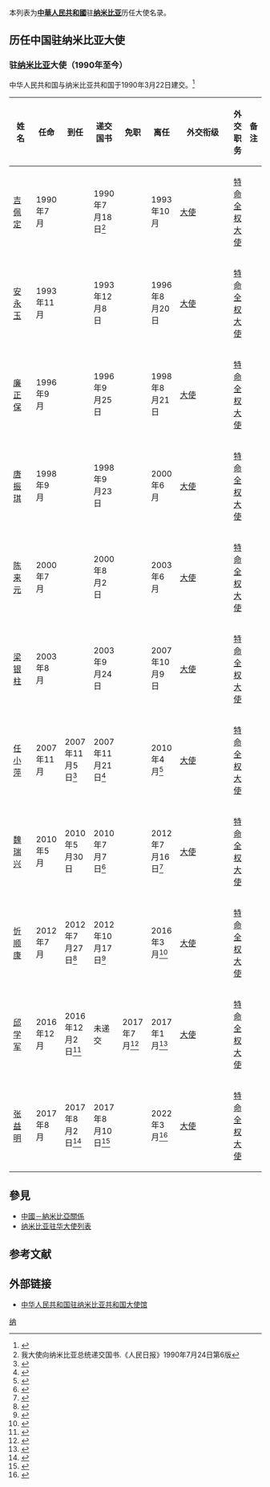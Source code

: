 {{noteTA
|1=zh-tw:納米比亞;zh-hant=納米比亞;zh-hans:纳米比亚;
}}
本列表为'''[[中華人民共和國|中華人民共和國]]'''驻'''[[纳米比亚|纳米比亚]]'''历任大使名录。

== 历任中国驻纳米比亚大使 ==
=== {{PRC}}驻[[纳米比亚|纳米比亚]]大使（1990年至今） ===

中华人民共和国与纳米比亚共和国于1990年3月22日建交。<ref>{{cite web|url=http://www.fmprc.gov.cn/mfa_chn/gjhdq_603914/gj_603916/fz_605026/1206_605970/sbgx_605974/|title=中国同纳米比亚的关系|publisher=中华人民共和国外交部|accessdate=2013-12-16|archive-date=2013-12-16|archive-url=https://web.archive.org/web/20131216080405/http://www.fmprc.gov.cn/mfa_chn/gjhdq_603914/gj_603916/fz_605026/1206_605970/sbgx_605974/|dead-url=no}}</ref>
{| class="wikitable"
|-
! width=12% |姓名
! width=10% |任命
! width=10% |到任
! width=10% |递交国书
! width=10% |免职
! width=10% |离任
! width=8% |外交衔级
! width=10% |外交职务
! width=13% colspan="2" |备注
|-
| [[吉佩定|吉佩定]]
| 1990年7月
|
| 1990年7月18日<ref>我大使向纳米比亚总统递交国书.《人民日报》1990年7月24日第6版</ref>
|
| 1993年10月
| [[大使|大使]]
| [[特命全权大使|特命全权大使]]
|
|-
| [[安永玉|安永玉]]
| 1993年11月
|
| 1993年12月8日
|
| 1996年8月20日
| [[大使|大使]]
| [[特命全权大使|特命全权大使]]
|
|-
| [[廉正保|廉正保]]
| 1996年9月
|
| 1996年9月25日
|
| 1998年8月21日
| [[大使|大使]]
| [[特命全权大使|特命全权大使]]
|
|-
| [[唐振琪|唐振琪]]
| 1998年9月
|
| 1998年9月23日
|
| 2000年6月
| [[大使|大使]]
| [[特命全权大使|特命全权大使]]
|
|-
| [[陈来元|陈来元]]
| 2000年7月
|
| 2000年8月2日
|
| 2003年6月
| [[大使|大使]]
| [[特命全权大使|特命全权大使]]
|
|-
| [[梁银柱|梁银柱]]
| 2003年8月
|
| 2003年9月24日
|
| 2007年10月9日
| [[大使|大使]]
| [[特命全权大使|特命全权大使]]
|
|-
| [[任小萍|任小萍]]
| 2007年11月
| 2007年11月5日<ref>{{Cite web |url=http://na.china-embassy.org/chn/sgxw/t378278.htm |title=新任驻纳米比亚大使任小萍抵达纳米比亚 |accessdate=2018-12-18 |archive-date=2018-12-19 |archive-url=https://web.archive.org/web/20181219043928/http://na.china-embassy.org/chn/sgxw/t378278.htm |dead-url=no }}</ref>
| 2007年11月21日<ref>{{Cite web |url=http://na.china-embassy.org/chn/sgxw/t383050.htm |title=中国驻纳米比亚大使任小萍向波汉巴总统递交国书 |accessdate=2018-12-18 |archive-date=2018-12-18 |archive-url=https://web.archive.org/web/20181218193708/http://na.china-embassy.org/chn/sgxw/t383050.htm |dead-url=no }}</ref>
|
| 2010年4月<ref>{{Cite web |url=http://na.china-embassy.org/chn/sgxw/t687859.htm |title=驻纳米比亚大使任小萍举行答谢纳方离任招待会 |accessdate=2018-12-18 |archive-date=2018-12-18 |archive-url=https://web.archive.org/web/20181218195145/http://na.china-embassy.org/chn/sgxw/t687859.htm |dead-url=no }}</ref>
| [[大使|大使]]
| [[特命全权大使|特命全权大使]]
|
|-
| [[魏瑞兴|魏瑞兴]]
| 2010年5月
| 2010年5月30日
| 2010年7月7日<ref>{{Cite web |url=http://na.china-embassy.org/chn/sgxw/t715053.htm |title=驻纳米比亚大使魏瑞兴向波汉巴总统递交国书 |accessdate=2018-12-18 |archive-date=2018-12-18 |archive-url=https://web.archive.org/web/20181218193646/http://na.china-embassy.org/chn/sgxw/t715053.htm |dead-url=no }}</ref>
|
| 2012年7月16日<ref>{{Cite web |url=http://na.china-embassy.org/chn/sgxw/t952346.htm |title=纳米比亚开国总统努乔马夫妇设家宴为驻纳米比亚大使魏瑞兴饯行 |accessdate=2018-12-18 |archive-date=2018-12-18 |archive-url=https://web.archive.org/web/20181218193604/http://na.china-embassy.org/chn/sgxw/t952346.htm |dead-url=no }}</ref>
| [[大使|大使]]
| [[特命全权大使|特命全权大使]]
|
|-
| [[忻顺康|忻顺康]]
| 2012年7月
| 2012年7月27日<ref>{{Cite web |url=http://na.china-embassy.org/chn/sgxw/t956343.htm |title=新任驻纳米比亚大使忻顺康抵纳履新 |accessdate=2018-12-18 |archive-date=2018-12-18 |archive-url=https://web.archive.org/web/20181218193711/http://na.china-embassy.org/chn/sgxw/t956343.htm |dead-url=no }}</ref>
| 2012年10月17日<ref>{{Cite web |url=http://na.china-embassy.org/chn/sgxw/t980170.htm |title=驻纳米比亚大使忻顺康向波汉巴总统递交国书 |accessdate=2018-12-18 |archive-date=2018-12-18 |archive-url=https://web.archive.org/web/20181218193653/http://na.china-embassy.org/chn/sgxw/t980170.htm |dead-url=no }}</ref>
|
| 2016年3月<ref>{{Cite web |url=http://na.china-embassy.org/chn/sgxw/t1347205.htm |title=驻纳米比亚使馆忻顺康大使夫妇举行离任招待会 |accessdate=2018-12-18 |archive-date=2018-12-18 |archive-url=https://web.archive.org/web/20181218195142/http://na.china-embassy.org/chn/sgxw/t1347205.htm |dead-url=no }}</ref>
| [[大使|大使]]
| [[特命全权大使|特命全权大使]]
|
|-
| [[邱学军|邱学军]]
| 2016年12月
| 2016年12月2日<ref>{{Cite web |url=http://na.china-embassy.org/chn/sgxw/t1422226.htm |title=驻纳米比亚大使邱学军向纳副总理兼外长恩代特瓦递交国书副本 |accessdate=2018-12-18 |archive-date=2018-12-18 |archive-url=https://web.archive.org/web/20181218193628/http://na.china-embassy.org/chn/sgxw/t1422226.htm |dead-url=no }}</ref>
| 未递交
| 2017年7月<ref>{{Cite web |url=http://www.gov.cn/xinwen/2017-08/07/content_5216504.htm |title=国家主席习近平任免驻外大使（2017年8月7日） |accessdate=2019年8月28日 |archive-date=2018年3月9日 |archive-url=https://web.archive.org/web/20180309120351/http://www.gov.cn/xinwen/2017-08/07/content_5216504.htm |dead-url=no }}</ref>
| 2017年1月<ref>{{Cite web |url=http://na.china-embassy.org/chn/sgxw/t1433840.htm |title=驻纳米比亚大使邱学军举行2017年华侨华人春节招待会 |accessdate=2018-12-18 |archive-date=2018-12-18 |archive-url=https://web.archive.org/web/20181218193458/http://na.china-embassy.org/chn/sgxw/t1433840.htm |dead-url=no }}</ref>
| [[大使|大使]]
| [[特命全权大使|特命全权大使]]
|
|-
| [[张益明|张益明]]
| 2017年8月
| 2017年8月2日<ref>{{Cite web |url=http://na.china-embassy.org/chn/sgxw/t1482402.htm |title=驻纳米比亚大使张益明抵纳履新 |accessdate=2018-12-18 |archive-date=2018-12-18 |archive-url=https://web.archive.org/web/20181218193659/http://na.china-embassy.org/chn/sgxw/t1482402.htm |dead-url=no }}</ref>
| 2017年8月10日<ref>{{Cite web |url=http://na.china-embassy.org/chn/sgxw/t1483964.htm |title=张益明大使向纳米比亚总统根哥布递交国书 |accessdate=2018-12-18 |archive-date=2018-12-18 |archive-url=https://web.archive.org/web/20181218193715/http://na.china-embassy.org/chn/sgxw/t1483964.htm |dead-url=no }}</ref>
|
| 2022年3月<ref>{{Cite web|url=http://na.china-embassy.gov.cn/chn/sgxw/202203/t20220322_10654254.htm|title=张益明大使致全体旅纳侨胞的辞别信|date=2022-03-22|accessdate=2022-05-03|work=中华人民共和国驻纳米比亚共和国大使馆}}</ref>
| [[大使|大使]]
| [[特命全权大使|特命全权大使]]
|
|}

== 參見 ==
* [[中國－納米比亞關係|中國－納米比亞關係]]
* [[纳米比亚驻华大使列表|纳米比亚驻华大使列表]]

== 参考文献 ==
{{Reflist|2}}

== 外部链接 ==
*[http://na.china-embassy.gov.cn/chn/ 中华人民共和国驻纳米比亚共和国大使馆] {{Wayback|url=http://na.china-embassy.gov.cn/chn/ |date=20220503020111 }}{{zh-hans icon}}{{en icon}}

{{中国驻外大使|共和國}}

[[Category:中国驻外大使列表|纳]]